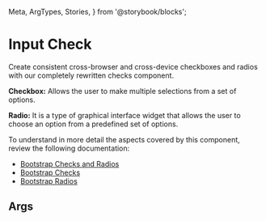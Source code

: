   Meta,
  ArgTypes,
  Stories,
} from '@storybook/blocks';


# Input Check

Create consistent cross-browser and cross-device checkboxes and radios with our completely rewritten checks component.

**Checkbox:** Allows the user to make multiple selections from a set of options.

**Radio:** It is a type of graphical interface widget that allows the user to choose an option from a predefined set of options.

To understand in more detail the aspects covered by this component, review the following documentation:

+ [Bootstrap Checks and Radios](https://getbootstrap.com/docs/5.3/forms/overview/)
+ [Bootstrap Checks](https://getbootstrap.com/docs/5.3/forms/checks-radios/#checks)
+ [Bootstrap Radios](https://getbootstrap.com/docs/5.3/forms/checks-radios/#radios)

## Args
<Meta of={MInputCheckStories} />

<ArgTypes of={MInputCheckStories} />

<Stories />
